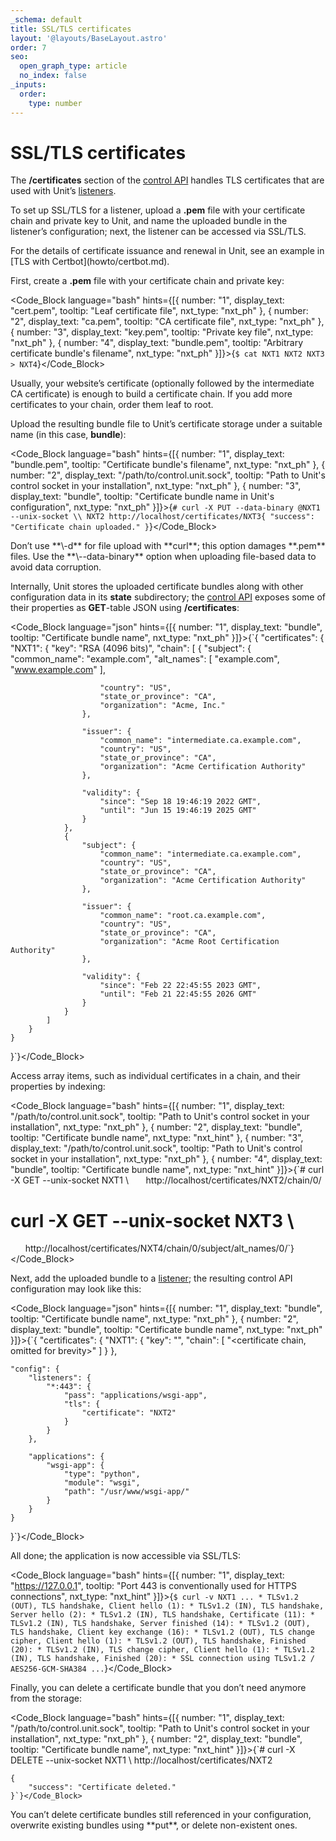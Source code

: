 ```yaml
---
_schema: default
title: SSL/TLS certificates
layout: '@layouts/BaseLayout.astro'
order: 7
seo:
  open_graph_type: article
  no_index: false
_inputs:
  order:
    type: number
---
```

# SSL/TLS certificates

The **/certificates** section of the [control API](controlapi.md#configuration-api) handles TLS certificates that are used with Unit’s [listeners](configuration.md#configuration-listeners).

To set up SSL/TLS for a listener, upload a **.pem** file with your certificate chain and private key to Unit, and name the uploaded bundle in the listener’s configuration; next, the listener can be accessed via SSL/TLS.

<Note type="note">
For the details of certificate issuance and renewal in Unit, see an example in [TLS with Certbot](howto/certbot.md).
</Note>

First, create a **.pem** file with your certificate chain and private key:

<Code_Block language="bash" hints={[{ number: "1", display_text: "cert.pem", tooltip: "Leaf certificate file", nxt_type: "nxt_ph" }, { number: "2", display_text: "ca.pem", tooltip: "CA certificate file", nxt_type: "nxt_ph" }, { number: "3", display_text: "key.pem", tooltip: "Private key file", nxt_type: "nxt_ph" }, { number: "4", display_text: "bundle.pem", tooltip: "Arbitrary certificate bundle's filename", nxt_type: "nxt_ph" }]}>{`$ cat NXT1 NXT2 NXT3 > NXT4`}</Code_Block>

Usually, your website’s certificate (optionally followed by the intermediate CA certificate) is enough to build a certificate chain. If you add more certificates to your chain, order them leaf to root.

Upload the resulting bundle file to Unit’s certificate storage under a suitable name (in this case, **bundle**):

<Code_Block language="bash" hints={[{ number: "1", display_text: "bundle.pem", tooltip: "Certificate bundle's filename", nxt_type: "nxt_ph" }, { number: "2", display_text: "/path/to/control.unit.sock", tooltip: "Path to Unit's control socket in your installation", nxt_type: "nxt_ph" }, { number: "3", display_text: "bundle", tooltip: "Certificate bundle name in Unit's configuration", nxt_type: "nxt_ph" }]}>{`# curl -X PUT --data-binary @NXT1 --unix-socket \\
      NXT2 http://localhost/certificates/NXT3{
        "success": "Certificate chain uploaded."
    }`}</Code_Block>

<Note type="warning">
Don’t use **\-d** for file upload with **curl**; this option damages **.pem** files. Use the **\--data-binary** option when uploading file-based data to avoid data corruption.
</Note>

Internally, Unit stores the uploaded certificate bundles along with other configuration data in its **state** subdirectory; the [control API](controlapi.md#configuration-api) exposes some of their properties as **GET**\-table JSON using **/certificates**:

<Code_Block language="json" hints={[{ number: "1", display_text: "bundle", tooltip: "Certificate bundle name", nxt_type: "nxt_ph" }]}>{`{
    "certificates": {
        "NXT1": {
            "key": "RSA (4096 bits)",
            "chain": [
                {
                    "subject": {
                        "common_name": "example.com",
                        "alt_names": [
                            "example.com",
                            "www.example.com"
                        ],

                        "country": "US",
                        "state_or_province": "CA",
                        "organization": "Acme, Inc."
                    },

                    "issuer": {
                        "common_name": "intermediate.ca.example.com",
                        "country": "US",
                        "state_or_province": "CA",
                        "organization": "Acme Certification Authority"
                    },

                    "validity": {
                        "since": "Sep 18 19:46:19 2022 GMT",
                        "until": "Jun 15 19:46:19 2025 GMT"
                    }
                },
                {
                    "subject": {
                        "common_name": "intermediate.ca.example.com",
                        "country": "US",
                        "state_or_province": "CA",
                        "organization": "Acme Certification Authority"
                    },

                    "issuer": {
                        "common_name": "root.ca.example.com",
                        "country": "US",
                        "state_or_province": "CA",
                        "organization": "Acme Root Certification Authority"
                    },

                    "validity": {
                        "since": "Feb 22 22:45:55 2023 GMT",
                        "until": "Feb 21 22:45:55 2026 GMT"
                    }
                }
            ]
        }
    }
}`}</Code_Block>

<Note type="note">
Access array items, such as individual certificates in a chain, and their properties by indexing:

<Code_Block language="bash" hints={[{ number: "1", display_text: "/path/to/control.unit.sock", tooltip: "Path to Unit's control socket in your installation", nxt_type: "nxt_ph" }, { number: "2", display_text: "bundle", tooltip: "Certificate bundle name", nxt_type: "nxt_hint" }, { number: "3", display_text: "/path/to/control.unit.sock", tooltip: "Path to Unit's control socket in your installation", nxt_type: "nxt_ph" }, { number: "4", display_text: "bundle", tooltip: "Certificate bundle name", nxt_type: "nxt_hint" }]}>{`# curl -X GET --unix-socket NXT1 \\
&nbsp;&nbsp;&nbsp;&nbsp;&nbsp;&nbsp;http://localhost/certificates/NXT2/chain/0/
# curl -X GET --unix-socket NXT3 \\
&nbsp;&nbsp;&nbsp;&nbsp;&nbsp;&nbsp;http://localhost/certificates/NXT4/chain/0/subject/alt_names/0/`}</Code_Block>
</Note>

Next, add the uploaded bundle to a [listener](configuration.md#configuration-listeners); the resulting control API configuration may look like this:

<Code_Block language="json" hints={[{ number: "1", display_text: "bundle", tooltip: "Certificate bundle name", nxt_type: "nxt_ph" }, { number: "2", display_text: "bundle", tooltip: "Certificate bundle name", nxt_type: "nxt_ph" }]}>{`{
    "certificates": {
        "NXT1": {
            "key": "<key type>",
            "chain": [
                "<certificate chain, omitted for brevity>"
            ]
        }
    },

    "config": {
        "listeners": {
            "*:443": {
                "pass": "applications/wsgi-app",
                "tls": {
                    "certificate": "NXT2"
                }
            }
        },

        "applications": {
            "wsgi-app": {
                "type": "python",
                "module": "wsgi",
                "path": "/usr/www/wsgi-app/"
            }
        }
    }
}`}</Code_Block>

All done; the application is now accessible via SSL/TLS:

<Code_Block language="bash" hints={[{ number: "1", display_text: "https://127.0.0.1", tooltip: "Port 443 is conventionally used for HTTPS connections", nxt_type: "nxt_hint" }]}>{`$ curl -v NXT1
    ...
    * TLSv1.2 (OUT), TLS handshake, Client hello (1):
    * TLSv1.2 (IN), TLS handshake, Server hello (2):
    * TLSv1.2 (IN), TLS handshake, Certificate (11):
    * TLSv1.2 (IN), TLS handshake, Server finished (14):
    * TLSv1.2 (OUT), TLS handshake, Client key exchange (16):
    * TLSv1.2 (OUT), TLS change cipher, Client hello (1):
    * TLSv1.2 (OUT), TLS handshake, Finished (20):
    * TLSv1.2 (IN), TLS change cipher, Client hello (1):
    * TLSv1.2 (IN), TLS handshake, Finished (20):
    * SSL connection using TLSv1.2 / AES256-GCM-SHA384
    ...`}</Code_Block>

Finally, you can delete a certificate bundle that you don’t need anymore from the storage:

<Code_Block language="bash" hints={[{ number: "1", display_text: "/path/to/control.unit.sock", tooltip: "Path to Unit's control socket in your installation", nxt_type: "nxt_ph" }, { number: "2", display_text: "bundle", tooltip: "Certificate bundle name", nxt_type: "nxt_hint" }]}>{`# curl -X DELETE --unix-socket NXT1 \\
       http://localhost/certificates/NXT2

    {
        "success": "Certificate deleted."
    }`}</Code_Block>

<Note type="note">
You can’t delete certificate bundles still referenced in your configuration, overwrite existing bundles using **put**, or delete non-existent ones.
</Note>